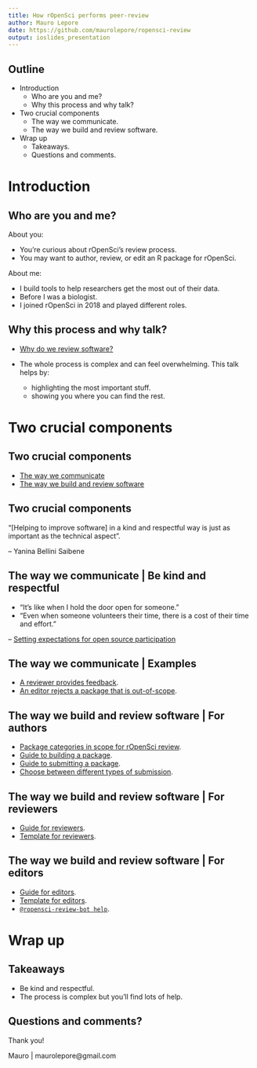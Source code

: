 ```yaml
---
title: How rOpenSci performs peer-review
author: Mauro Lepore 
date: https://github.com/maurolepore/ropensci-review
output: ioslides_presentation
---
```


## Outline

* Introduction
  * Who are you and me?
  * Why this process and why talk?
  
* Two crucial components
  * The way we communicate.
  * The way we build and review software.

* Wrap up
  * Takeaways.
  * Questions and comments.

# Introduction

## Who are you and me?


About you:

* You're curious about rOpenSci's review process.
* You may want to author, review, or edit an R package for rOpenSci.

About me:

* I build tools to help researchers get the most out of their data.
* Before I was a biologist.
* I joined rOpenSci in 2018 and played different roles.

## Why this process and why talk?

* [Why do we review software?](https://github.com/ropensci/software-review?tab=readme-ov-file#why-and-how-submit-your-package-to-ropensci)

* The whole process is complex and can feel overwhelming. This talk helps by:

   * highlighting the most important stuff.
   * showing you where you can find the rest.

# Two crucial components

## Two crucial components

* [The way we communicate](https://ropensci.org/code-of-conduct/)
* [The way we build and review software](https://devguide.ropensci.org/)

## Two crucial components

"[Helping to improve software] in a kind and respectful way is just as important as the technical aspect". 

-- Yanina Bellini Saibene

## The way we communicate | Be kind and respectful

* "It's like when I hold the door open for someone."
* "Even when someone volunteers their time, there is a cost of their time and effort."

-- [Setting expectations for open source
participation](https://snarky.ca/setting-expectations-for-open-source-participation/amp/)

## The way we communicate | Examples

* [A reviewer provides feedback](https://github.com/ropensci/software-review/issues/577#issuecomment-1494333794).
* [An editor rejects a package that is  out-of-scope](https://github.com/ropensci/software-review/issues/584#issuecomment-1485388417).

## The way we build and review software | For authors

* [Package categories in scope for rOpenSci review](https://devguide.ropensci.org/softwarereview_policies.html#package-categories).
* [Guide to building a package](https://devguide.ropensci.org/building.html).
* [Guide to submitting a package](https://devguide.ropensci.org/authors-guide.html).
* [Choose between different types of submission](https://github.com/ropensci/software-review/issues/new/choose).

## The way we build and review software | For reviewers

* [Guide for reviewers](https://devguide.ropensci.org/reviewerguide.html).
* [Template for reviewers](https://devguide.ropensci.org/reviewtemplate.html).

## The way we build and review software | For editors

* [Guide for editors](https://devguide.ropensci.org/editorguide.html).
* [Template for editors](https://devguide.ropensci.org/editortemplate.html).
* [`@ropensci-review-bot help`](https://github.com/ropensci/software-review/issues/584#issuecomment-1483493673).

# Wrap up

## Takeaways

* Be kind and respectful.
* The process is complex but you'll find lots of help.

## Questions and comments?

Thank you!

Mauro | maurolepore@gmail.com

